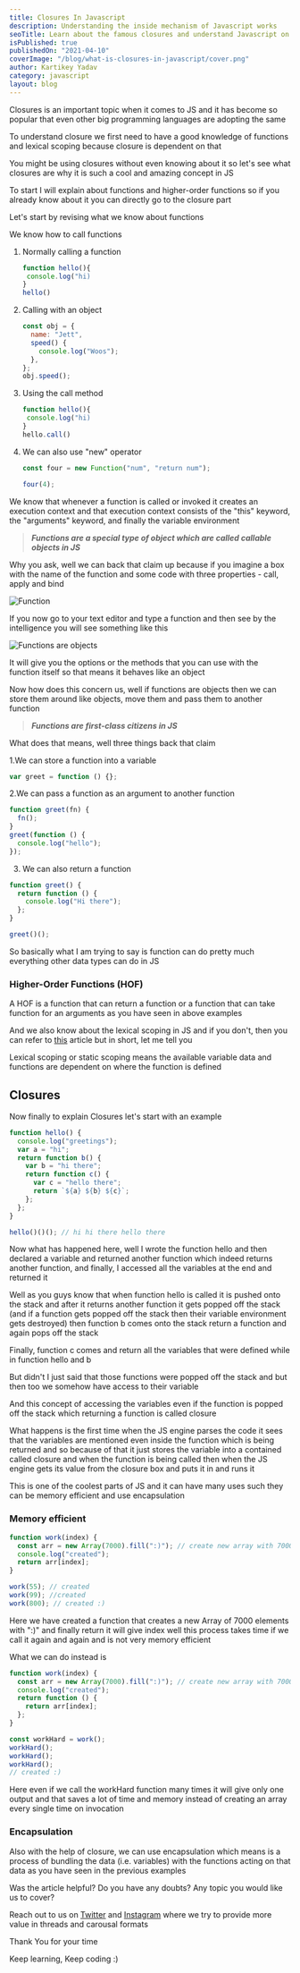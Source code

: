 ```yaml
---
title: Closures In Javascript
description: Understanding the inside mechanism of Javascript works
seoTitle: Learn about the famous closures and understand Javascript on an even deeper level here with examples and advantages of closures
isPublished: true
publishedOn: "2021-04-10"
coverImage: "/blog/what-is-closures-in-javascript/cover.png"
author: Kartikey Yadav
category: javascript
layout: blog
---
```


<!--StartFragment-->

Closures is an important topic when it comes to JS and it has become so popular that even other big programming languages are adopting the same

To understand closure we first need to have a good knowledge of functions and lexical scoping because closure is dependent on that

You might be using closures without even knowing about it so let's see what closures are why it is such a cool and amazing concept in JS

To start I will explain about functions and higher-order functions so if you already know about it you can directly go to the closure part

Let's start by revising what we know about functions

We know how to call functions

1. Normally calling a function

   ```javascript
   function hello(){
    console.log("hi)
   }
   hello()
   ```

2. Calling with an object

   ```javascript
   const obj = {
     name: "Jett",
     speed() {
       console.log("Woos");
     },
   };
   obj.speed();
   ```

3. Using the call method

   ```javascript
   function hello(){
    console.log("hi)
   }
   hello.call()
   ```

4. We can also use "new" operator

   ```javascript
   const four = new Function("num", "return num");

   four(4);
   ```

We know that whenever a function is called or invoked it creates an execution context and that execution context consists of the "this" keyword, the "arguments" keyword, and finally the variable environment

> **_Functions are a special type of object which are called callable objects in JS_**

Why you ask, well we can back that claim up because if you imagine a box with the name of the function and some code with three properties - call, apply and bind

![Function](/blog/what-is-closures-in-javascript/closure-1.png "Inside of the function")

If you now go to your text editor and type a function and then see by the intelligence you will see something like this

![Functions are objects](/blog/what-is-closures-in-javascript/closure-2.png "Functions are objects")

It will give you the options or the methods that you can use with the function itself so that means it behaves like an object

Now how does this concern us, well if functions are objects then we can store them around like objects, move them and pass them to another function

> **_Functions are first-class citizens in JS_**

What does that means, well three things back that claim

1.We can store a function into a variable

```javascript
var greet = function () {};
```

2.We can pass a function as an argument to another function

```javascript
function greet(fn) {
  fn();
}
greet(function () {
  console.log("hello");
});
```

3. We can also return a function

```javascript
function greet() {
  return function () {
    console.log("Hi there");
  };
}

greet()();
```

So basically what I am trying to say is function can do pretty much everything other data types can do in JS

### Higher-Order Functions (HOF)

A HOF is a function that can return a function or a function that can take function for an arguments as you have seen in above examples

And we also know about the lexical scoping in JS and if you don't, then you can refer to [](https://developersdomain.netlify.app/execution-context-lexical-environmenet-scope-chain)[this](https://www.aviatecoders.com/execution-context-lexical-environmenet-scope-chain) article but in short, let me tell you

Lexical scoping or static scoping means the available variable data and functions are dependent on where the function is defined

## Closures

Now finally to explain Closures let's start with an example

```javascript
function hello() {
  console.log("greetings");
  var a = "hi";
  return function b() {
    var b = "hi there";
    return function c() {
      var c = "hello there";
      return `${a} ${b} ${c}`;
    };
  };
}

hello()()(); // hi hi there hello there
```

Now what has happened here, well I wrote the function hello and then declared a variable and returned another function which indeed returns another function, and finally, I accessed all the variables at the end and returned it

Well as you guys know that when function hello is called it is pushed onto the stack and after it returns another function it gets popped off the stack (and if a function gets popped off the stack then their variable environment gets destroyed) then function b comes onto the stack return a function and again pops off the stack

Finally, function c comes and return all the variables that were defined while in function hello and b

But didn't I just said that those functions were popped off the stack and but then too we somehow have access to their variable

And this concept of accessing the variables even if the function is popped off the stack which returning a function is called closure

What happens is the first time when the JS engine parses the code it sees that the variables are mentioned even inside the function which is being returned and so because of that it just stores the variable into a contained called closure and when the function is being called then when the JS engine gets its value from the closure box and puts it in and runs it

This is one of the coolest parts of JS and it can have many uses such they can be memory efficient and use encapsulation

### Memory efficient

```javascript
function work(index) {
  const arr = new Array(7000).fill(":)"); // create new array with 7000 elements of :)
  console.log("created");
  return arr[index];
}

work(55); // created
work(99); //created
work(800); // created :)
```

Here we have created a function that creates a new Array of 7000 elements with ":)" and finally return it will give index well this process takes time if we call it again and again and is not very memory efficient

What we can do instead is

```javascript
function work(index) {
  const arr = new Array(7000).fill(":)"); // create new array with 7000 elements of :)
  console.log("created");
  return function () {
    return arr[index];
  };
}

const workHard = work();
workHard();
workHard();
workHard();
// created :)
```

Here even if we call the workHard function many times it will give only one output and that saves a lot of time and memory instead of creating an array every single time on invocation

### Encapsulation

Also with the help of closure, we can use encapsulation which means is a process of bundling the data (i.e. variables) with the functions acting on that data as you have seen in the previous examples

Was the article helpful? Do you have any doubts? Any topic you would like us to cover?

Reach out to us on [](https://twitter.com/kartikey_yadav7)[Twitter](https://twitter.com/aviatecoders) and [Instagram](https://instagram.com/aviatecoders) where we try to provide more value in threads and carousal formats

Thank You for your time

Keep learning, Keep coding :)

<!--EndFragment-->
